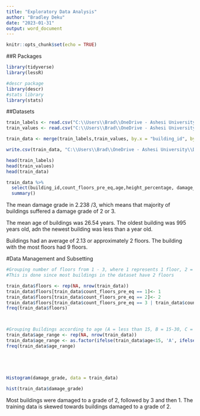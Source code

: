 ---
title: "Exploratory Data Analysis"
author: "Bradley Deku"
date: "2023-01-31"
output: word_document
---

```{r setup, include=FALSE}
knitr::opts_chunk$set(echo = TRUE)
```


##R Packages
```{r}
library(tidyverse)
library(lessR)

#descr package 
library(descr)
#stats library
library(stats)
```


##Datasets
```{r}

train_labels <- read.csv("C:\\Users\\Brad\\OneDrive - Ashesi University\\Desktop\\Ashesi University\\Senior Year Sem 2\\Capstone 2\\Data\\train_labels.csv")
train_values <- read.csv("C:\\Users\\Brad\\OneDrive - Ashesi University\\Desktop\\Ashesi University\\Senior Year Sem 2\\Capstone 2\\Data\\train_values.csv")

train_data <- merge(train_labels,train_values, by.x = "building_id", by.y = "building_id")

write.csv(train_data, "C:\\Users\\Brad\\OneDrive - Ashesi University\\Desktop\\Ashesi University\\Senior Year Sem 2\\Capstone 2\\Data\\train_data_2.csv", row.names = TRUE)
```



```{r}

head(train_labels)
head(train_values)
head(train_data)
```


```{r}

train_data %>%
  select(building_id,count_floors_pre_eq,age,height_percentage, damage_grade) %>%
  summary()

```
The mean  damage grade in 2.238 /3, which means that majority of buildings suffered a damage grade of 2 or 3.

The mean age of buildings was 26.54 years. The oldest building was 995 years old, adn the newest building was less than a year old.

Buildings had an average of 2.13 or approximately 2 floors. The building with the most floors had 9 floors. 



#Data Management and Subsetting
```{r}

#Grouping number of floors from 1 - 3, where 1 represents 1 floor, 2 =  2 floors and 3 = more than 2 floors.
#This is done since most buildings in the dataset have 2 floors

train_data$floors <- rep(NA, nrow(train_data))
train_data$floors[train_data$count_floors_pre_eq == 1]<- 1
train_data$floors[train_data$count_floors_pre_eq == 2]<- 2
train_data$floors[train_data$count_floors_pre_eq == 3 | train_data$count_floors_pre_eq == 4 | train_data$count_floors_pre_eq == 5 | train_data$count_floors_pre_eq == 6 | train_data$count_floors_pre_eq == 7 | train_data$count_floors_pre_eq == 8 | train_data$count_floors_pre_eq == 9]<- 3
freq(train_data$floors)



#Grouping Buildings according to age (A = less than 15, B = 15-30, C = 31-50, D = older than 50)
train_data$age_range <- rep(NA, nrow(train_data))
train_data$age_range <- as.factor(ifelse(train_data$age<15, 'A', ifelse(train_data$age<31,'B', ifelse(train_data$age<51,'C',ifelse(train_data$age<1000,'D','E' )))))
freq(train_data$age_range)






```

```{r}

Histogram(damage_grade, data = train_data)

hist(train_data$damage_grade)

```

Most buildings were damaged to a grade of 2, followed by 3 and then 1. The training data is skewed towards buildings damaged to a grade of 2.


```{r}

```



























